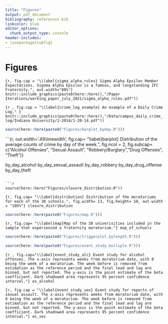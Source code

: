 ```yaml
---
title: "Figures"
output: pdf_document
bibliography: references.bib
linkcolor: blue
editor_options: 
  chunk_output_type: console
header-includes:
- \usepackage{subfig}
---
```



<!-- ```{r setup, include=FALSE} -->
<!-- ## get rid of this entire chunk before knitting -->
<!-- knitr::opts_chunk$set(echo = F, message = F, warning= F) -->
<!-- knitr::opts_knit$set(root.dir = rprojroot::find_rstudio_root_file()) -->
<!-- library(kableExtra) -->
<!-- library(tidyverse) -->
<!-- library(lubridate) -->
<!-- library(modelsummary) -->
<!-- theme_set(theme_minimal()) -->
<!-- ``` -->



# Figures 

```{r, fig.cap = "\\label{sigma_alpha_rules} Sigma Alpha Epsilon Member Expectations. Signma Alpha Epsilon is a famous, and longstanding IFC Fraternity.", out.width="80%"}
knitr::include_graphics(paste0(here::here(),"/Paper Iterations/working_paper_july_2021/sigma_alpha_rules.pdf"))
```

```{r , fig.cap = "\\label{crime_log_example} An example of a Daily Crime Log." }
knitr::include_graphics(paste0(here::here(),"/Data/campus_daily_crime_log/Indiana University/1-2014/1-20-14.pdf"))
```

```r
source(here::here(paste0("Figures/barplot_byday.R")))
```

```{r, out.width='.49\\linewidth', fig.cap= "\\label{barplot} Distribution of the average counts of crime by day of the week.", fig.ncol = 2, fig.subcap= c("Alcohol Offenses", "Sexual Assault", "Robbery/Burglary","Drug Offenses", "Theft")}

by_day_alcohol
by_day_sexual_assault
by_day_robbery
by_day_drug_offense
by_day_theft
```

```r
source(here::here("Figures/closure_distribution.R"))
```


```{r, fig.cap= "\\label{distribution} Distribution of the moratoriums for each of the 38 schools.", fig.width= 13, fig.height= 10, out.width = "105%"}
closure_distribution
```


```r
source(here::here(paste0("Figures/map.R")))
```



```{r, fig.cap= "\\label{map}Map of the 38 univerisities included in the sample that experienced a fraternity moratorium."}
map_of_schools
```


```r
source(here::here(paste0("Figures/triggerplot_bylength.R")))
```

\begin{landscape}
```{r, fig.cap= "\\label{trigger_plot}Average number of academic calendar days under moratorium by triggering event of moratorium.", fig.width= 44, fig.height= 30, out.width= "120%"}
trigger_plot
```
\end{landscape}









```r
source(here::here(paste0("Figures/event_study_multiple.R")))
```

```{r , fig.cap="\\label{event_study_alc} Event study for alcohol offenses. The x-axis represents weeks from moratorium date, with 0 being the week of a moratorium. The week before is removed from estimation as the reference period and the final lead and lag are binned, but not reported. The y-axis is the point estimate of the beta coefficient. Dark shadowed area represents 95 percent confidence interval."}
es_alcohol
```

```{r, fig.cap = "\\label{event_study_sex} Event study for reports of sexual assault. The x-axis represents weeks from moratorium date, with 0 being the week of a moratorium. The week before is removed from estimation as the reference period and the final lead and lag are binned, but not reported. The y-axis is the point estimate of the beta coefficient. Dark shadowed area represents 95 percent confidence interval."}
es_sex
```






<!-- ```{r} -->
<!-- source(here::here(paste0("Figures/leave-one-out-ols.R"))) -->
<!-- ``` -->

<!-- ```{r leave_one_out,out.width='.49\\linewidth', fig.cap= "\\label{loo} Leave-one-out estimates. The x-axis represents each regression estimation while the y-axis represent the coefficient on moratorium.", fig.ncol = 2, fig.subcap= c("Alcohol Offenses", "Sexual Assault")} -->
<!-- loo_alc_ols -->
<!-- loo_sex_ols -->
<!-- ``` -->












